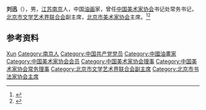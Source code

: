 '''刘迅'''（{{bd|1923年|2月9日|2007年|11月17日}}），男，[[江苏|江苏]][[南京|南京]]人，中国[[油画|油画]]家，曾任[[中国美术家协会|中国美术家协会]]书记处常务书记，[[北京市文学艺术界联合会|北京市文学艺术界联合会]]副主席，[[北京市美术家协会|北京市美术家协会]]主席。<ref>{{Cite web|title=著名画家刘迅因病逝世|url=http://www.namoc.org/xwzx/yjdt/yj2007/200711/t20071122_169931.htm|accessdate=2020-11-26|work=中国美术馆|archive-date=2020-11-26|archive-url=https://web.archive.org/web/20201126204301/http://www.namoc.org/xwzx/yjdt/yj2007/200711/t20071122_169931.htm|dead-url=no}}</ref><ref>{{Cite web|title=淡然波斯菊 ――记著名油画家刘迅|url=https://news.artron.net/20080618/n52438.html|accessdate=2020-11-26|work=雅昌新闻|archive-date=2020-11-26|archive-url=https://web.archive.org/web/20201126204302/https://news.artron.net/20080618/n52438.html|dead-url=no}}</ref>

== 参考资料 ==
{{reflist}}

{{中国人物小作品}}
{{Navboxes 
| title  = 刘迅在[[中国美术家协会|中国美术家协会]]的职务
| list1  =
{{中国美术家协会第三届理事会}}
{{中国美术家协会第四届理事会}}
}}

{{Authority control}}
{{DEFAULTSORT:Liu刘}}
[[Category:刘姓|Xun]]
[[Category:南京人|Category:南京人]]
[[Category:中国共产党党员|Category:中国共产党党员]]
[[Category:中國油畫家|Category:中國油畫家]]
[[Category:中国美术家协会会员|Category:中国美术家协会会员]]
[[Category:中国美术家协会理事|Category:中国美术家协会理事]]
[[Category:中国美术家协会常务理事|Category:中国美术家协会常务理事]]
[[Category:北京市文学艺术界联合会副主席|Category:北京市文学艺术界联合会副主席]]
[[Category:北京市书法家协会主席|Category:北京市书法家协会主席]]
